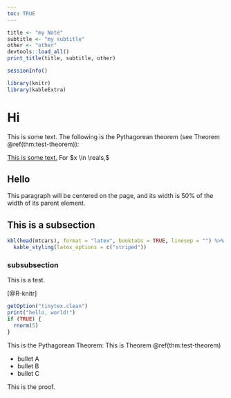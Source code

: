 ```yaml
---
toc: TRUE
---
```


```r
title <- "my Note"
subtitle <- "my subtitle"
other <- "other"
devtools::load_all()
print_title(title, subtitle, other)
```

```r
sessionInfo()
```

```r
library(knitr)
library(kableExtra)
```


# Hi

This is some text. The following is the Pythagorean theorem (see Theorem \@ref(thm:test-theorem)):
\begin{align*}
  a^{2}+b^{2}=c^{2}
  .
\end{align*}

[This is some text.](https://omkarakatta.github.io/) For $x \in \reals,$
\uss
\begin{align*}
  2x^{2} + 3 \cdot \Ind{x > 2}
\end{align*}

## Hello

:::: {.center data-latex=""}

::: {.minipage data-latex="{.5\linewidth}"}
This paragraph will be centered on the page, and
its width is 50% of the width of its parent element.
:::

::::

## This is a subsection

```r
kbl(head(mtcars), format = "latex", booktabs = TRUE, linesep = "") %>%
  kable_styling(latex_options = c("striped"))
```

### subsubsection

This is a test.

[@R-knitr]

```r
getOption("tinytex.clean")
print("hello, world!")
if (TRUE) {
  rnorm(5)
}
```

\begin{align*}
  \Exp{X} &= \Exp{\CExp{X}{Y}} \\
  \Exp{X} &= \ExpB{\CExp{X}{Y}}
  .
\end{align*}

:::{.thm data-latex="{Title of Theorem}{test-theorem}"}
This is the Pythagorean Theorem:
\begin{align*}
  a^{2} + b^{2} = c^{2}.
\end{align*}
This is Theorem \@ref(thm:test-theorem)

- bullet A
- bullet B
- bullet C
:::
:::{.pr data-latex=""}
This is the proof.
:::
